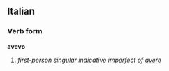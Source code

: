 ==Italian==
===Verb form===
'''avevo'''

# ''first-person singular indicative imperfect of [[avere]]''